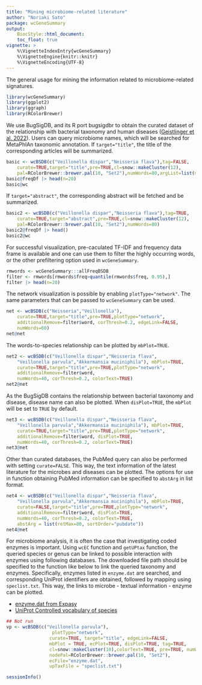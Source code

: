 ```yaml
---
title: "Mining microbiome-related literature"
author: "Noriaki Sato"
package: wcGeneSummary
output: 
    BiocStyle::html_document:
    toc_float: true
vignette: >
    %\VignetteIndexEntry{wcGeneSummary}
    %\VignetteEngine{knitr::knitr}
    %\VignetteEncoding{UTF-8}  
---
```

    
The general usage for mining the information related to microbiome-related signatures.

```r
library(wcGeneSummary)
library(ggplot2)
library(ggraph)
library(RColorBrewer)
```

We use BugSigDB, and its R port bugsigdbr to obtain the curated dataset of the relationship with bacterial taxonomy and human diseases ([Geistlinger et al. 2022](https://bugsigdb.org/Main_Page)). Users can query microbiome names, which will be searched for MetaPhlAn taxonomic annotation. If `target="title"`, the title of the corresponding articles will be summarized.

```r
basic <- wcBSDB(c("Veillonella dispar","Neisseria flava"),tag=FALSE,
    curate=TRUE,target="title",pre=TRUE,cl=snow::makeCluster(12),
    pal=RColorBrewer::brewer.pal(10, "Set2"),numWords=80,argList=list(min.freq=1))
basic@freqDf |> head(n=20)
basic@wc
```
If `target="abstract"`, the corresponding abstract will be fetched and be summarized.

```r
basic2 <- wcBSDB(c("Veillonella dispar","Neisseria flava"),tag=TRUE,
    curate=TRUE,target="abstract",pre=TRUE,cl=snow::makeCluster(12),
    pal=RColorBrewer::brewer.pal(10, "Set2"),numWords=80)
basic2@freqDf |> head()
basic2@wc
```
For successful visualization, pre-caculated TF-IDF and frequency data frame is available and one can use them to filter the highly occurring words, or the other prefiltering option used in `wcGeneSummary`.

```r
rmwords <- wcGeneSummary:::allFreqBSDB
filter <- rmwords[rmwords$freq>quantile(rmwords$freq, 0.95),]
filter |> head(n=20)
```
The network visualization is possible by enabling `plotType="network"`.
The same parameters that can be passed to `wcGeneSummary` can be used.

```r
net <- wcBSDB(c("Neisseria","Veillonella"),
    curate=TRUE,target="title",pre=TRUE,plotType="network",
    additionalRemove=filter$word, corThresh=0.2, edgeLink=FALSE,
    numWords=60)
net@net
```

The words-to-species relationship can be plotted by `mbPlot=TRUE`.

```r
net2 <- wcBSDB(c("Veillonella dispar","Neisseria flava",
    "Veillonella parvula","Akkermansia muciniphila"), mbPlot=TRUE,
    curate=TRUE,target="title",pre=TRUE,plotType="network",
    additionalRemove=filter$word,
    numWords=40, corThresh=0.2, colorText=TRUE)
net2@net
```

As the BugSigDB contains the relationship between bacterial taxonomy and disease, disease name can also be plotted. When `disPlot=TRUE`, the `mbPlot`
 will be set to `TRUE` by default.
 
```r
net3 <- wcBSDB(c("Veillonella dispar","Neisseria flava",
    "Veillonella parvula","Akkermansia muciniphila"), mbPlot=TRUE,
    curate=TRUE,target="title",pre=TRUE,plotType="network",
    additionalRemove=filter$word, disPlot=TRUE,
    numWords=40, corThresh=0.2, colorText=TRUE)
net3@net
```

Other than curated databases, the PubMed query can also be performed with setting `curate=FALSE`. This way, the text information of the latest literature for the microbes and diseases can be plotted. The options for use in function obtaining PubMed information can be specified to `abstArg` in list format.

```r
net4 <- wcBSDB(c("Veillonella dispar","Neisseria flava",
    "Veillonella parvula","Akkermansia muciniphila"), mbPlot=TRUE,
    curate=FALSE,target="title",pre=TRUE,plotType="network",
    additionalRemove=filter$word, disPlot=TRUE,
    numWords=40, corThresh=0.2, colorText=TRUE,
    abstArg = list(retMax=80, sortOrder="pubdate"))
net4@net
```

For microbiome analysis, it is often the case that investigating coded enzymes is important. Using `wcEC` function and `getUPtax` function, the queried species or genus can be linked to possible interaction with enzymes using following databases. The downloaded file path should be specified to the function like below to link the queried taxonomy and enzymes. Specifically, enzymes listed in `enzyme.dat` are searched, and corresponding UniProt identifiers are obtained, followed by mapping using `speclist.txt`. This way, the links to microbe - textual information - enzyme can be plotted. 

- [enzyme.dat from Expasy](https://enzyme.expasy.org/)
- [UniProt Controlled vocabulary of species](https://ftp.uniprot.org/pub/databases/uniprot/current_release/knowledgebase/complete/docs/speclist.txt)

```r
## Not run
vp <- wcBSDB(c("Veillonella parvula"),
                 plotType="network",
                curate=TRUE, target="title", edgeLink=FALSE,
                mbPlot = TRUE, ecPlot=TRUE, disPlot=TRUE, tag=TRUE,
                cl=snow::makeCluster(10),colorText=TRUE, pre=TRUE, numWords=30,
                nodePal=RColorBrewer::brewer.pal(10, "Set2"),
                ecFile="enzyme.dat",
                upTaxFile = "speclist.txt")

```

```r
sessionInfo()
```